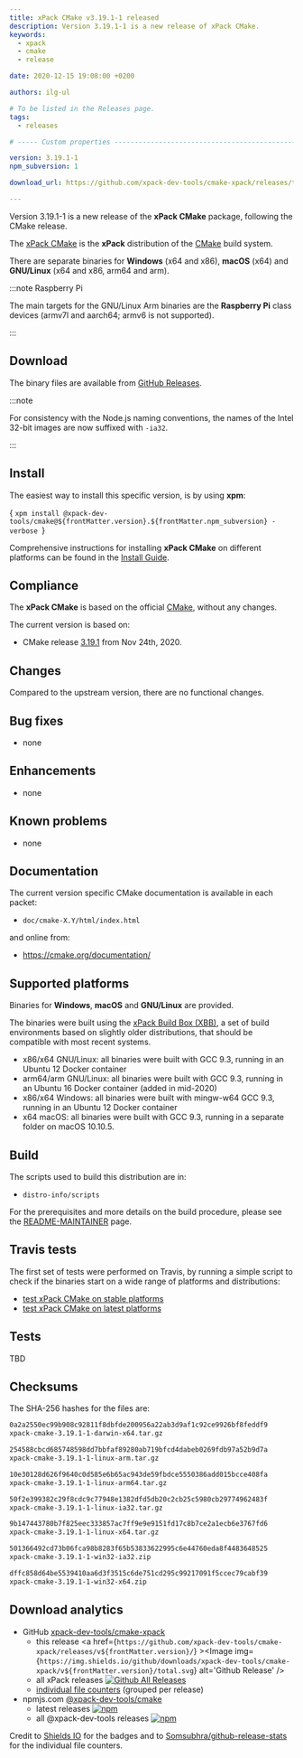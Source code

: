 ```yaml
---
title: xPack CMake v3.19.1-1 released
description: Version 3.19.1-1 is a new release of xPack CMake.
keywords:
  - xpack
  - cmake
  - release

date: 2020-12-15 19:08:00 +0200

authors: ilg-ul

# To be listed in the Releases page.
tags:
  - releases

# ----- Custom properties -----------------------------------------------------

version: 3.19.1-1
npm_subversion: 1

download_url: https://github.com/xpack-dev-tools/cmake-xpack/releases/tag/v3.19.1-1/

---
```


<head><title>{frontMatter.title}</title></head>
<head><meta property="og:title" content={frontMatter.title} /></head>

Version 3.19.1-1 is a new release of the **xPack CMake** package, following the CMake release.

<!-- truncate -->


The [xPack CMake](https://xpack-dev-tools.github.io/cmake-xpack/)
is the **xPack** distribution of the
[CMake](https://cmake.org) build system.

There are separate binaries for **Windows** (x64 and x86),
**macOS** (x64) and **GNU/Linux** (x64 and x86, arm64 and arm).

:::note Raspberry Pi

The main targets for the GNU/Linux Arm
binaries are the **Raspberry Pi** class devices (armv7l and aarch64;
armv6 is not supported).

:::

## Download

The binary files are available from <a href={frontMatter.download_url}>GitHub Releases</a>.

:::note

For consistency with the Node.js naming conventions, the names of the Intel 32-bit images are now suffixed with `-ia32`.

:::

## Install

The easiest way to install this specific version, is by using **xpm**:

<CodeBlock language="console"> {
`xpm install @xpack-dev-tools/cmake@${frontMatter.version}.${frontMatter.npm_subversion} -verbose
`} </CodeBlock>

Comprehensive instructions for installing **xPack CMake** on different platforms
can be found in the [Install Guide](/docs/install/).

## Compliance

The **xPack CMake** is based on the official
[CMake](https://cmake.org),
without any changes.

The current version is based on:

- CMake release
[3.19.1](https://github.com/Kitware/CMake/releases/tag/v3.19.1/)
from Nov 24th, 2020.

## Changes

Compared to the upstream version, there are no functional changes.

## Bug fixes

- none

## Enhancements

- none

## Known problems

- none

## Documentation

The current version specific CMake documentation is available in each packet:

- `doc/cmake-X.Y/html/index.html`

and online from:

- https://cmake.org/documentation/

## Supported platforms

Binaries for **Windows**, **macOS** and **GNU/Linux** are provided.

The binaries were built using the
[xPack Build Box (XBB)](https://github.com/xpack/xpack-build-box), a set
of build environments based on slightly older distributions, that should be
compatible with most recent systems.

- x86/x64 GNU/Linux: all binaries were built with GCC 9.3, running in an
  Ubuntu 12 Docker container
- arm64/arm GNU/Linux: all binaries were built with GCC 9.3, running in an
  Ubuntu 16 Docker container (added in mid-2020)
- x86/x64 Windows: all binaries were built with mingw-w64 GCC 9.3, running in an
  Ubuntu 12 Docker container
- x64 macOS: all binaries were built with GCC 9.3, running in a separate
  folder on macOS 10.10.5.

## Build

The scripts used to build this distribution are in:

- `distro-info/scripts`

For the prerequisites and more details on the build procedure, please see the
[README-MAINTAINER](https://github.com/xpack-dev-tools/cmake-xpack/blob/xpack/README-MAINTAINER.md) page.

## Travis tests

The first set of tests were performed on Travis, by running
a simple script to check if the binaries start on a wide range of
platforms and distributions:

- [test xPack CMake on stable platforms](https://travis-ci.org/github/xpack-dev-tools/cmake-xpack/builds/749860587)
- [test xPack CMake on latest platforms](https://travis-ci.org/github/xpack-dev-tools/cmake-xpack/builds/749860701)

## Tests

TBD

## Checksums

The SHA-256 hashes for the files are:

```txt
0a2a2550ec99b908c92811f8dbfde200956a22ab3d9af1c92ce9926bf8feddf9
xpack-cmake-3.19.1-1-darwin-x64.tar.gz

254588cbcd685748598dd7bbfaf89280ab719bfcd4dabeb0269fdb97a52b9d7a
xpack-cmake-3.19.1-1-linux-arm.tar.gz

10e30128d626f9640c0d585e6b65ac943de59fbdce5550386add015bcce408fa
xpack-cmake-3.19.1-1-linux-arm64.tar.gz

50f2e399382c29f8cdc9c77948e1382dfd5db20c2cb25c5980cb29774962483f
xpack-cmake-3.19.1-1-linux-ia32.tar.gz

9b147443780b7f825eec333857ac7ff9e9e9151fd17c8b7ce2a1ecb6e3767fd6
xpack-cmake-3.19.1-1-linux-x64.tar.gz

501366492cd73b06fca98b8283f65b53833622995c6e44760eda8f4483648525
xpack-cmake-3.19.1-1-win32-ia32.zip

dffc858d64be5539410aa6d3f3515c6de751cd295c99217091f5ccec79cabf39
xpack-cmake-3.19.1-1-win32-x64.zip
```

## Download analytics

- GitHub [xpack-dev-tools/cmake-xpack](https://github.com/xpack-dev-tools/cmake-xpack/)
  - this release <a href={`https://github.com/xpack-dev-tools/cmake-xpack/releases/v${frontMatter.version}/`} ><Image img={`https://img.shields.io/github/downloads/xpack-dev-tools/cmake-xpack/v${frontMatter.version}/total.svg`} alt='Github Release' /></a>
  - all xPack releases [![Github All Releases](https://img.shields.io/github/downloads/xpack-dev-tools/cmake-xpack/total.svg)](https://github.com/xpack-dev-tools/cmake-xpack/releases/)
  - [individual file counters](https://somsubhra.github.io/github-release-stats/?username=xpack-dev-tools&repository=cmake-xpack) (grouped per release)
- npmjs.com [@xpack-dev-tools/cmake](https://www.npmjs.com/package/@xpack-dev-tools/cmake)
  - latest releases [![npm](https://img.shields.io/npm/dw/@xpack-dev-tools/cmake.svg)](https://www.npmjs.com/package/@xpack-dev-tools/cmake/)
  - all @xpack-dev-tools releases [![npm](https://img.shields.io/npm/dt/@xpack-dev-tools/cmake.svg)](https://www.npmjs.com/package/@xpack-dev-tools/cmake/)

Credit to [Shields IO](https://shields.io) for the badges and to
[Somsubhra/github-release-stats](https://github.com/Somsubhra/github-release-stats)
for the individual file counters.
